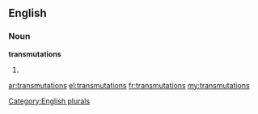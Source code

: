 ==English==

===Noun===
'''transmutations'''

# {{plural of|[[transmutation]]}}

[[Category:English plurals]]

[[ar:transmutations]]
[[el:transmutations]]
[[fr:transmutations]]
[[my:transmutations]]